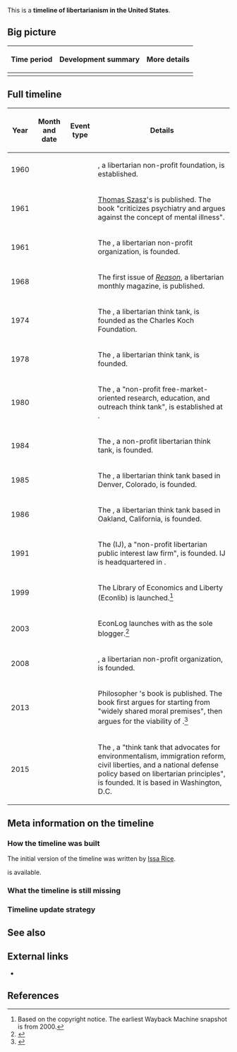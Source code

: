 This is a '''timeline of libertarianism in the United States'''.

==Big picture==

{| class="wikitable"
! Time period !! Development summary !! More details
|-
|}

==Full timeline==

{| class="sortable wikitable"
! Year !! Month and date !! Event type !! Details
|-
| 1960 || || || {{w|Liberty Fund}}, a libertarian non-profit foundation, is established.
|-
| 1961 || || || [[wikipedia:Thomas Szasz|Thomas Szasz]]'s ''{{w|The Myth of Mental Illness}}'' is published. The book "criticizes psychiatry and argues against the concept of mental illness".
|-
| 1961 || || || The {{w|Institute for Humane Studies}}, a libertarian non-profit organization, is founded.
|-
| 1968 || {{dts|May}} || || The first issue of ''[[wikipedia:Reason (magazine)|Reason]]'', a libertarian monthly magazine, is published.
|-
| 1974 || {{dts|December}} || || The {{w|Cato Institute}}, a libertarian think tank, is founded as the Charles Koch Foundation.
|-
| 1978 || || || The {{w|Reason Foundation}}, a libertarian think tank, is founded.
|-
| 1980 || || || The {{w|Mercatus Center}}, a "non-profit free-market-oriented research, education, and outreach think tank", is established at {{w|George Mason University}}.
|-
| 1984 || {{dts|March 9}} || || The {{w|Competitive Enterprise Institute}}, a non-profit libertarian think tank, is founded.
|-
| 1985 || || || The {{w|Independence Institute}}, a libertarian think tank based in Denver, Colorado, is founded.
|-
| 1986 || || || The {{w|Independent Institute}}, a libertarian think tank based in Oakland, California, is founded.
|-
| 1991 || || || The {{w|Institute for Justice}} (IJ), a "non-profit libertarian public interest law firm", is founded. IJ is headquartered in {{w|Arlington, Virginia}}.
|-
| 1999 || || || The Library of Economics and Liberty (Econlib) is launched.<ref>Based on the copyright notice. The earliest Wayback Machine snapshot is from 2000.</ref>
|-
| 2003 || {{dts|January}} || || EconLog launches with {{w|Arnold Kling}} as the sole blogger.<ref>{{cite web |url=http://www.econlib.org/library/About.html#econlog |title=About Econlib |publisher=Library of Economics and Liberty |accessdate=August 1, 2017}}</ref>
|-
| 2008 || {{dts|July 24}} || || {{w|Students for Liberty}}, a libertarian non-profit organization, is founded.
|-
| 2013 || {{dts|January}} || || Philosopher {{w|Michael Huemer}}'s book ''{{w|The Problem of Political Authority}}'' is published. The book first argues for {{w|philosophical anarchism}} starting from "widely shared moral premises", then argues for the viability of {{w|anarcho-capitalism}}.<ref>{{cite web |url=http://econlog.econlib.org/archives/2013/01/the_problem_of_1.html |author=Bryan Caplan |title=The Problem of Political Authority by Michael Huemer |website=EconLog |publisher=Library of Economics and Liberty |date=January 17, 2013 |accessdate=August 1, 2017 |publisher=[[wikipedia:EconLog|EconLog]]}}</ref>
|-
| 2015 || || || The {{w|Niskanen Center}}, a "think tank that advocates for environmentalism, immigration reform, civil liberties, and a national defense policy based on libertarian principles", is founded. It is based in Washington, D.C.
|}

==Meta information on the timeline==

===How the timeline was built===

The initial version of the timeline was written by [[User:Issa|Issa Rice]].

{{funding info}} is available.

===What the timeline is still missing===

===Timeline update strategy===

==See also==

==External links==

* {{w|Timeline of libertarian thinkers}}

==References==

{{Reflist|30em}}
